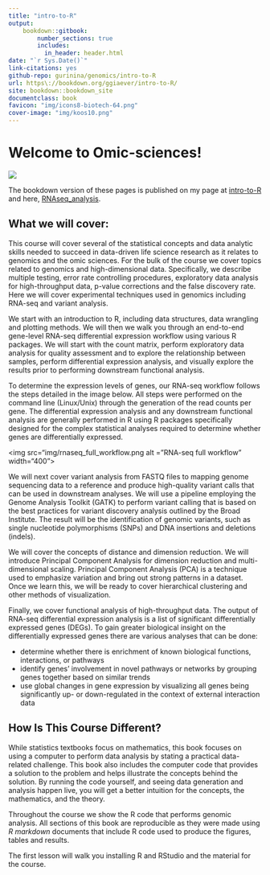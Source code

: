 ```yaml
--- 
title: "intro-to-R" 
output:
    bookdown::gitbook:
        number_sections: true
        includes:
          in_header: header.html
date: "`r Sys.Date()`" 
link-citations: yes 
github-repo: gurinina/genomics/intro-to-R 
url: https\://bookdown.org/ggiaever/intro-to-R/ 
site: bookdown::bookdown_site 
documentclass: book
favicon: "img/icons8-biotech-64.png"
cover-image: "img/koos10.png"
--- 
```


# Welcome to Omic-sciences! {-}

![](img/koos10.png)

The bookdown version of these pages is published on my page at [intro-to-R](https://bookdown.org/ggiaever/intro-to-R/) and here, [RNAseq_analysis](https://bookdown.org/ggiaever/RNAseq_analysis/).

## What we will cover: {-}

This course will cover several of the statistical concepts and data analytic skills needed to succeed in data-driven life science research as it relates to genomics and the omic sciences. For the bulk of the course we cover topics related to genomics and high-dimensional data. Specifically, we describe multiple testing, error rate controlling procedures, exploratory data analysis for high-throughput data, p-value corrections and the false discovery rate. Here we will cover experimental techniques used in genomics including RNA-seq and variant analysis.

We start with an introduction to R, including data structures, data wrangling and plotting methods. We will then we walk you through an end-to-end gene-level RNA-seq differential expression workflow using various R packages. We will start with the count matrix, perform exploratory data analysis for quality assessment and to explore the relationship between samples, perform differential expression analysis, and visually explore the results prior to performing downstream functional analysis.

To determine the expression levels of genes, our RNA-seq workflow follows the steps detailed in the image below. All steps were performed on the command line (Linux/Unix) through the generation of the read counts per gene. The differential expression analysis and any downstream functional analysis are generally performed in R using R packages specifically designed for the complex statistical analyses required to determine whether genes are differentially expressed.

<img src="img/rnaseq_full_workflow.png alt = "RNA-seq full workflow" width="400">

We will next cover variant analysis from FASTQ files to mapping genome sequencing data to a reference and produce high-quality variant calls that can be used in downstream analyses.  We will use a pipeline employing the Genome Analysis Toolkit (GATK) to perform variant calling that is based on the best practices for variant discovery analysis outlined by the Broad Institute. The result will be the identification of genomic variants, such as single nucleotide polymorphisms (SNPs) and DNA insertions and deletions (indels). 

We will cover the concepts of distance and dimension reduction. We will introduce Principal Component Analysis for dimension reduction and multi-dimensional scaling. Principal Component Analysis (PCA) is a technique used to emphasize variation and bring out strong patterns in a dataset. Once we learn this, we will be ready to cover hierarchical clustering and other methods of visualization.

Finally, we cover functional analysis of high-throughput data. The output of RNA-seq differential expression analysis is a list of significant differentially expressed genes (DEGs). To gain greater biological insight on the differentially expressed genes there are various analyses that can be done:

- determine whether there is enrichment of known biological functions, interactions, or pathways
- identify genes' involvement in novel pathways or networks by grouping genes together based on similar trends
- use global changes in gene expression by visualizing all genes being significantly up- or down-regulated in the context of external interaction data

## How Is This Course Different? {-}

While statistics textbooks focus on mathematics, this book focuses on using a computer to perform data analysis by stating a practical data-related challenge. This book also includes the computer code that provides a solution to the problem and helps illustrate the concepts behind the solution. By running the code yourself, and seeing data generation and analysis happen live, you will get a better intuition for the concepts, the mathematics, and the theory.

Throughout the course we show the R code that performs genomic analysis. All sections of this book are reproducible as they were made using *R markdown* documents that include R code used to produce the figures, tables and results.

The first lesson will walk you installing R and RStudio and the material for the course.


